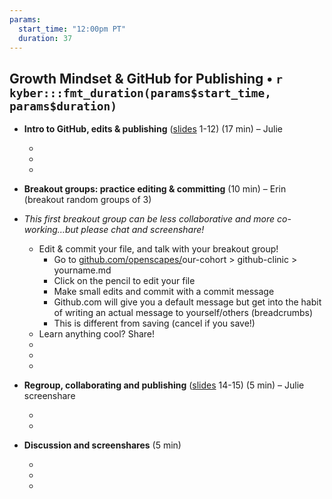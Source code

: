 ```yaml
---
params:
  start_time: "12:00pm PT"
  duration: 37
---
```


## Growth Mindset & GitHub for Publishing • `r kyber:::fmt_duration(params$start_time, params$duration)`

* **Intro to GitHub, edits & publishing** ([slides](https://docs.google.com/presentation/d/1PzGAbEpNhT6CDPe1DCHf5-eVAjy-2R2D3VMHz7dY774/edit?usp=sharing) 1-12) (17 min) – Julie
  -  ‎
  -
  - 
* **Breakout groups: practice editing & committing** (10 min) –  Erin (breakout random groups of 3)
* *This first breakout group can be less collaborative and more co-working...but please chat and screenshare!*

  - Edit & commit your file, and talk with your breakout group!
    - Go to [github.com/openscapes/](https://github.com/openscapes/demo)our-cohort > github-clinic > yourname.md
    - Click on the pencil to edit your file
    - Make small edits and commit with a commit message
    - Github.com will give you a default message but get into the habit of writing an actual message to yourself/others (breadcrumbs)
    - This is different from saving (cancel if you save!)
  - Learn anything cool? Share!  
  - ‎
  -
  -
* **Regroup, collaborating and publishing** ([slides](https://docs.google.com/presentation/d/1PzGAbEpNhT6CDPe1DCHf5-eVAjy-2R2D3VMHz7dY774/edit?usp=sharing) 14-15) (5 min) – Julie screenshare
  - ‎
  -
* **Discussion and screenshares** (5 min)
  - ‎
  -
  -